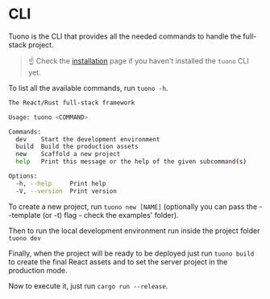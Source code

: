 
<MetaTags 
  title="Tuono - CLI"
  canonical="https://tuono.dev/documentation/cli"
  description="Tuono is the CLI that provides all the needed commands to handle the full-stack project."
/>


<Breadcrumbs>
  <Element label="CLI" />
</Breadcrumbs>

# CLI

Tuono is the CLI that provides all the needed commands to handle the full-stack project.

> ☝️ Check the [installation](/documentation/installation) page if you haven't installed the
> `tuono` CLI yet.

To list all the available commands, run `tuono -h`.

```bash
The React/Rust full-stack framework

Usage: tuono <COMMAND>

Commands:
  dev    Start the development environment
  build  Build the production assets
  new    Scaffold a new project
  help   Print this message or the help of the given subcommand(s)

Options:
  -h, --help     Print help
  -V, --version  Print version
```

To create a new project, run `tuono new [NAME]` (optionally you can pass the --template (or -t) flag - check the examples' folder).

Then to run the local development environment run inside the project folder `tuono dev`

Finally, when the project will be ready to be deployed just run `tuono build` to create the final React assets and to set the server project in the production mode.

Now to execute it, just run `cargo run --release`.
